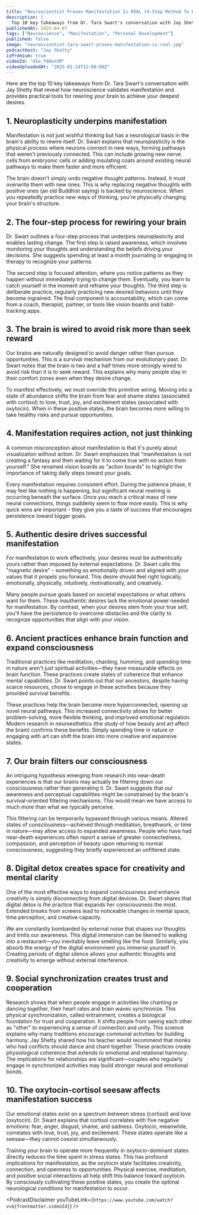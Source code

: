 ```yaml
---
title: "Neuroscientist Proves Manifestation Is REAL (4-Step Method To Hack Your Brain!) | Dr. Tara Swart"
description: |
  Top 10 key takeaways from Dr. Tara Swart's conversation with Jay Shetty that reveal how neuroscience validates manifestation and provides practical tools for rewiring your brain to achieve your deepest desires.
publishedAt: 2025-04-07
tags: ["Neuroscience", "Manifestation", "Personal Development"]
published: false
image: "neuroscientist-tara-swart-proves-manifestation-is-real.jpg"
podcastHost: "Jay Shetty"
isPremium: true
videoId: "d1e_Y88en3M"
videoUploadedAt: "2025-01-24T12:00:00Z"
---
```



<PodcastSummaryPageLayout frontmatter={frontmatter}>

Here are the top 10 key takeaways from Dr. Tara Swart's conversation with Jay Shetty that reveal how neuroscience validates manifestation and provides practical tools for rewiring your brain to achieve your deepest desires.

## 1. Neuroplasticity underpins manifestation

Manifestation is not just wishful thinking but has a neurological basis in the brain's ability to rewire itself. Dr. Swart explains that neuroplasticity is the physical process where neurons connect in new ways, forming pathways that weren't previously connected. This can include growing new nerve cells from embryonic cells or adding insulating coats around existing neural pathways to make them faster and more efficient.

The brain doesn't simply undo negative thought patterns. Instead, it must overwrite them with new ones. This is why replacing negative thoughts with positive ones (an old Buddhist saying) is backed by neuroscience. When you repeatedly practice new ways of thinking, you're physically changing your brain's structure.

## 2. The four-step process for rewiring your brain

Dr. Swart outlines a four-step process that underpins neuroplasticity and enables lasting change. The first step is raised awareness, which involves monitoring your thoughts and understanding the beliefs driving your decisions. She suggests spending at least a month journaling or engaging in therapy to recognize your patterns.

The second step is focused attention, where you notice patterns as they happen without immediately trying to change them. Eventually, you learn to catch yourself in the moment and reframe your thoughts. The third step is deliberate practice, regularly practicing new desired behaviors until they become ingrained. The final component is accountability, which can come from a coach, therapist, partner, or tools like vision boards and habit-tracking apps.

## 3. The brain is wired to avoid risk more than seek reward

Our brains are naturally designed to avoid danger rather than pursue opportunities. This is a survival mechanism from our evolutionary past. Dr. Swart notes that the brain is two and a half times more strongly wired to avoid risk than it is to seek reward. This explains why many people stay in their comfort zones even when they desire change.

To manifest effectively, we must override this primitive wiring. Moving into a state of abundance shifts the brain from fear and shame states (associated with cortisol) to love, trust, joy, and excitement states (associated with oxytocin). When in these positive states, the brain becomes more willing to take healthy risks and pursue opportunities.

## 4. Manifestation requires action, not just thinking

A common misconception about manifestation is that it's purely about visualization without action. Dr. Swart emphasizes that "manifestation is not creating a fantasy and then waiting for it to come true with no action from yourself." She renamed vision boards as "action boards" to highlight the importance of taking daily steps toward your goals.

Every manifestation requires consistent effort. During the patience phase, it may feel like nothing is happening, but significant neural rewiring is occurring beneath the surface. Once you reach a critical mass of new neural connections, things suddenly seem to flow more easily. This is why quick wins are important - they give you a taste of success that encourages persistence toward bigger goals.

## 5. Authentic desire drives successful manifestation

For manifestation to work effectively, your desires must be authentically yours rather than imposed by external expectations. Dr. Swart calls this "magnetic desire" - something so emotionally driven and aligned with your values that it propels you forward. This desire should feel right logically, emotionally, physically, intuitively, motivationally, and creatively.

Many people pursue goals based on societal expectations or what others want for them. These inauthentic desires lack the emotional power needed for manifestation. By contrast, when your desires stem from your true self, you'll have the persistence to overcome obstacles and the clarity to recognize opportunities that align with your vision.

## 6. Ancient practices enhance brain function and expand consciousness

Traditional practices like meditation, chanting, humming, and spending time in nature aren't just spiritual activities—they have measurable effects on brain function. These practices create states of coherence that enhance mental capabilities. Dr. Swart points out that our ancestors, despite having scarce resources, chose to engage in these activities because they provided survival benefits.

These practices help the brain become more hyperconnected, opening up novel neural pathways. This increased connectivity allows for better problem-solving, more flexible thinking, and improved emotional regulation. Modern research in neuroesthetics (the study of how beauty and art affect the brain) confirms these benefits. Simply spending time in nature or engaging with art can shift the brain into more creative and expansive states.

## 7. Our brain filters our consciousness

An intriguing hypothesis emerging from research into near-death experiences is that our brains may actually be filtering down our consciousness rather than generating it. Dr. Swart suggests that our awareness and perceptual capabilities might be constrained by the brain's survival-oriented filtering mechanisms. This would mean we have access to much more than what we typically perceive.

This filtering can be temporarily bypassed through various means. Altered states of consciousness—achieved through meditation, breathwork, or time in nature—may allow access to expanded awareness. People who have had near-death experiences often report a sense of greater connectedness, compassion, and perception of beauty upon returning to normal consciousness, suggesting they briefly experienced an unfiltered state.

## 8. Digital detox creates space for creativity and mental clarity

One of the most effective ways to expand consciousness and enhance creativity is simply disconnecting from digital devices. Dr. Swart shares that digital detox is the practice that expands her consciousness the most. Extended breaks from screens lead to noticeable changes in mental space, time perception, and creative capacity.

We are constantly bombarded by external noise that shapes our thoughts and limits our awareness. This digital immersion can be likened to walking into a restaurant—you inevitably leave smelling like the food. Similarly, you absorb the energy of the digital environment you immerse yourself in. Creating periods of digital silence allows your authentic thoughts and creativity to emerge without external interference.

## 9. Social synchronization creates trust and cooperation

Research shows that when people engage in activities like chanting or dancing together, their heart rates and brain waves synchronize. This physical synchronization, called entrainment, creates a biological foundation for trust and cooperation. It shifts people from seeing each other as "other" to experiencing a sense of connection and unity.
This science explains why many traditions encourage communal activities for building harmony. Jay Shetty shared how his teacher would recommend that monks who had conflicts should dance and chant together. These practices create physiological coherence that extends to emotional and relational harmony. The implications for relationships are significant—couples who regularly engage in synchronized activities may build stronger neural and emotional bonds.

## 10. The oxytocin-cortisol seesaw affects manifestation success

Our emotional states exist on a spectrum between stress (cortisol) and love (oxytocin). Dr. Swart explains that cortisol correlates with five negative emotions: fear, anger, disgust, shame, and sadness. Oxytocin, meanwhile, correlates with love, trust, joy, and excitement. These states operate like a seesaw—they cannot coexist simultaneously.

Training your brain to operate more frequently in oxytocin-dominant states directly reduces the time spent in stress states. This has profound implications for manifestation, as the oxytocin state facilitates creativity, connection, and openness to opportunities. Physical exercise, meditation, and positive social interactions all help shift this balance toward oxytocin. By consciously cultivating these positive states, you create the optimal neurological conditions for manifestation to occur.

<PodcastDisclaimer
  youTubeLink={`https://www.youtube.com/watch?v=${frontmatter.videoId}`}
/>

</PodcastSummaryPageLayout>
